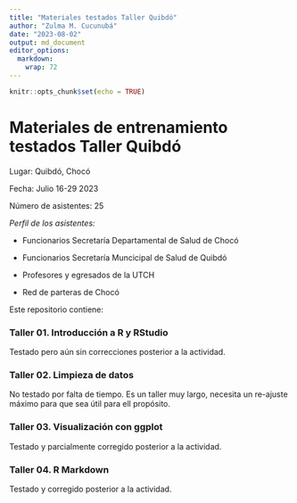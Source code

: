 ```yaml
---
title: "Materiales testados Taller Quibdó"
author: "Zulma M. Cucunubá"
date: "2023-08-02"
output: md_document
editor_options: 
  markdown: 
    wrap: 72
---
```


```r
knitr::opts_chunk$set(echo = TRUE)
```

# Materiales de entrenamiento testados Taller Quibdó

Lugar: Quibdó, Chocó

Fecha: Julio 16-29 2023

Número de asistentes: 25

*Perfil de los asistentes:*

-   Funcionarios Secretaría Departamental de Salud de Chocó

-   Funcionarios Secretaría Muncicipal de Salud de Quibdó

-   Profesores y egresados de la UTCH

-   Red de parteras de Chocó

Este repositorio contiene:

### Taller 01. Introducción a R y RStudio

Testado pero aún sin correcciones posterior a la actividad.

### Taller 02. Limpieza de datos

No testado por falta de tiempo. Es un taller muy largo, necesita un
re-ajuste máximo para que sea útil para ell propósito.

### Taller 03. Visualización con ggplot

Testado y parcialmente corregido posterior a la actividad.

### Taller 04. R Markdown

Testado y corregido posterior a la actividad.
